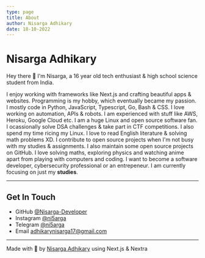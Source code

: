 ```yaml
---
type: page
title: About
author: Nisarga Adhikary
date: 18-10-2022
---
```



# Nisarga Adhikary

Hey there 👋 I'm Nisarga, a 16 year old tech enthusiast & high school science student from India. 

I enjoy working with frameworks like Next.js and crafting beautiful apps & websites. Programming is my hobby, which eventually became my passion.
I mostly code in Python, JavaScript, Typescript, Go, Bash & CSS. I love working on automation, APIs & robots.
I am experienced with stuff like AWS, Heroku, Google Cloud etc. I am a huge Linux and open source software fan. I ocassionally solve DSA challenges & take part in CTF competitions. I also spend my time ricing my Linux. I love to read English literature & solving math problems XD.
I contribute to open source projects when I'm not busy with my studies & assignments. I also maintain some open source projects on GitHub.
I love solving maths, exploring physics and watching anime apart from playing with computers and coding. I want to become a software developer, cybersecurity professional or an entrepeneur. I am currently focusing on just my **studies**.

---

## Get In Touch

- GitHub [@Nisarga-Developer](https://github.com/nisarga-developer)
- Instagram [@ni5arga](https://instagram.com/ni5arga)
- Telegram [@ni5arga](https://ni5arga.t.me/)
- Email [adhikarynisarga17@gmail.com](mailto:adhikarynisarga17@gmail.com)

---

Made with 💖 by [Nisarga Adhikary](https://github.com/nisarga-developer) using Next.js & Nextra
